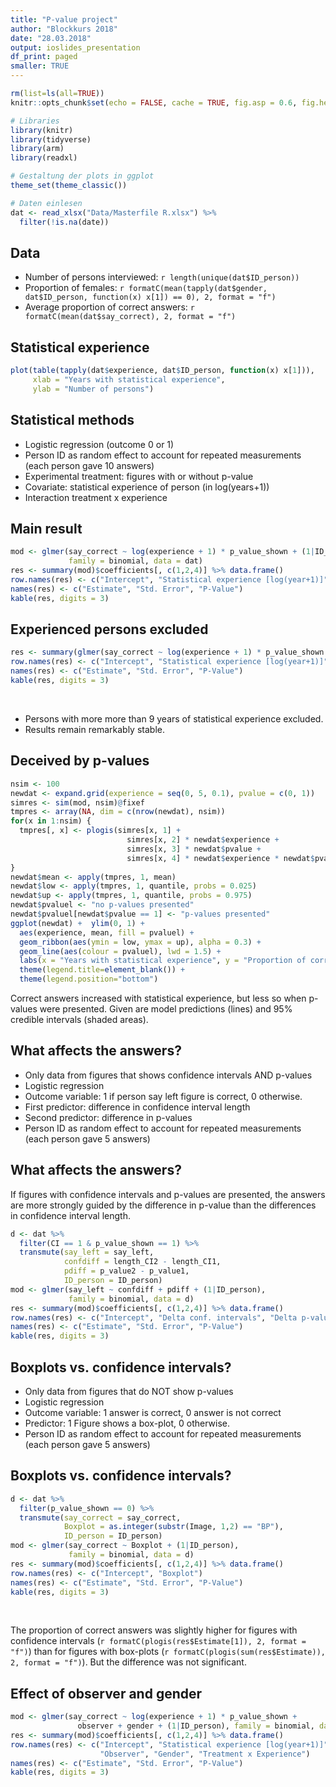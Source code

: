```yaml
---
title: "P-value project"
author: "Blockkurs 2018"
date: "28.03.2018"
output: ioslides_presentation
df_print: paged
smaller: TRUE
---
```


```r
rm(list=ls(all=TRUE))
knitr::opts_chunk$set(echo = FALSE, cache = TRUE, fig.asp = 0.6, fig.height=5)

# Libraries
library(knitr)
library(tidyverse)
library(arm)
library(readxl)

# Gestaltung der plots in ggplot
theme_set(theme_classic()) 

# Daten einlesen
dat <- read_xlsx("Data/Masterfile R.xlsx") %>% 
  filter(!is.na(date))
```

## Data 
- Number of persons interviewed: `r length(unique(dat$ID_person))`
- Proportion of females: `r formatC(mean(tapply(dat$gender, dat$ID_person, function(x) x[1]) == 0), 2, format = "f")`
- Average proportion of correct answers: `r formatC(mean(dat$say_correct), 2, format = "f")`


## Statistical experience
```r
plot(table(tapply(dat$experience, dat$ID_person, function(x) x[1])),
     xlab = "Years with statistical experience", 
     ylab = "Number of persons")
```


## Statistical methods
- Logistic regression (outcome 0 or 1)
- Person ID as random effect to account for repeated measurements (each person gave 10 answers)
- Experimental treatment: figures with or without p-value
- Covariate: statistical experience of person (in log(years+1))
- Interaction treatment x experience

## Main result 
```r
mod <- glmer(say_correct ~ log(experience + 1) * p_value_shown + (1|ID_person), 
             family = binomial, data = dat)
res <- summary(mod)$coefficients[, c(1,2,4)] %>% data.frame()
row.names(res) <- c("Intercept", "Statistical experience [log(year+1)]", "Treatment", "Treatment x Experience")
names(res) <- c("Estimate", "Std. Error", "P-Value")
kable(res, digits = 3)
```

## Experienced persons excluded
```r
res <- summary(glmer(say_correct ~ log(experience + 1) * p_value_shown + (1|ID_person), family = binomial, data = dat %>% filter(experience < 10)))$coefficients[, c(1,2,4)] %>% data.frame()
row.names(res) <- c("Intercept", "Statistical experience [log(year+1)]", "Treatment", "Treatment x Experience")
names(res) <- c("Estimate", "Std. Error", "P-Value")
kable(res, digits = 3)
```

<br>

- Persons with more more than 9 years of statistical experience excluded.
- Results remain remarkably stable.


## Deceived by p-values
```r
nsim <- 100
newdat <- expand.grid(experience = seq(0, 5, 0.1), pvalue = c(0, 1))
simres <- sim(mod, nsim)@fixef
tmpres <- array(NA, dim = c(nrow(newdat), nsim))
for(x in 1:nsim) {
  tmpres[, x] <- plogis(simres[x, 1] + 
                          simres[x, 2] * newdat$experience + 
                          simres[x, 3] * newdat$pvalue + 
                          simres[x, 4] * newdat$experience * newdat$pvalue)
}
newdat$mean <- apply(tmpres, 1, mean)
newdat$low <- apply(tmpres, 1, quantile, probs = 0.025)
newdat$up <- apply(tmpres, 1, quantile, probs = 0.975)
newdat$pvaluel <- "no p-values presented"
newdat$pvaluel[newdat$pvalue == 1] <- "p-values presented"
ggplot(newdat) +  ylim(0, 1) +
  aes(experience, mean, fill = pvaluel) +
  geom_ribbon(aes(ymin = low, ymax = up), alpha = 0.3) +
  geom_line(aes(colour = pvaluel), lwd = 1.5) +
  labs(x = "Years with statistical experience", y = "Proportion of correct answers") +
  theme(legend.title=element_blank()) +
  theme(legend.position="bottom")
```
Correct answers increased with statistical experience, but less so when p-values were presented. Given are model predictions (lines) and 95% credible intervals (shaded areas).

## What affects the answers?
- Only data from figures that shows confidence intervals AND p-values
- Logistic regression
- Outcome variable: 1 if person say left figure is correct, 0 otherwise.
- First predictor: difference in confidence interval length 
- Second predictor: difference in p-values
- Person ID as random effect to account for repeated measurements (each person gave 5 answers)

## What affects the answers?
If figures with confidence intervals and p-values are presented, the answers are more strongly guided by the difference in p-value than the differences in confidence interval length.
```r
d <- dat %>% 
  filter(CI == 1 & p_value_shown == 1) %>% 
  transmute(say_left = say_left,
            confdiff = length_CI2 - length_CI1,
            pdiff = p_value2 - p_value1,
            ID_person = ID_person)
mod <- glmer(say_left ~ confdiff + pdiff + (1|ID_person), 
             family = binomial, data = d)
res <- summary(mod)$coefficients[, c(1,2,4)] %>% data.frame()
row.names(res) <- c("Intercept", "Delta conf. intervals", "Delta p-values")
names(res) <- c("Estimate", "Std. Error", "P-Value")
kable(res, digits = 3)
```

## Boxplots vs. confidence intervals?
- Only data from figures that do NOT show p-values
- Logistic regression
- Outcome variable: 1 answer is correct, 0 answer is not correct
- Predictor: 1 Figure shows a box-plot, 0 otherwise. 
- Person ID as random effect to account for repeated measurements (each person gave 5 answers)

## Boxplots vs. confidence intervals?
```r
d <- dat %>% 
  filter(p_value_shown == 0) %>% 
  transmute(say_correct = say_correct,
            Boxplot = as.integer(substr(Image, 1,2) == "BP"),
            ID_person = ID_person)
mod <- glmer(say_correct ~ Boxplot + (1|ID_person), 
             family = binomial, data = d)
res <- summary(mod)$coefficients[, c(1,2,4)] %>% data.frame()
row.names(res) <- c("Intercept", "Boxplot")
names(res) <- c("Estimate", "Std. Error", "P-Value")
kable(res, digits = 3)
```

<br>

The proportion of correct answers was slightly higher for figures with confidence intervals (`r formatC(plogis(res$Estimate[1]), 2, format = "f")`) than for figures with box-plots (`r formatC(plogis(sum(res$Estimate)), 2, format = "f")`). But the difference was not significant. 

## Effect of observer and gender
```r
mod <- glmer(say_correct ~ log(experience + 1) * p_value_shown + 
               observer + gender + (1|ID_person), family = binomial, data = dat)
res <- summary(mod)$coefficients[, c(1,2,4)] %>% data.frame()
row.names(res) <- c("Intercept", "Statistical experience [log(year+1)]", "Treatment", 
                    "Observer", "Gender", "Treatment x Experience")
names(res) <- c("Estimate", "Std. Error", "P-Value")
kable(res, digits = 3)
```
